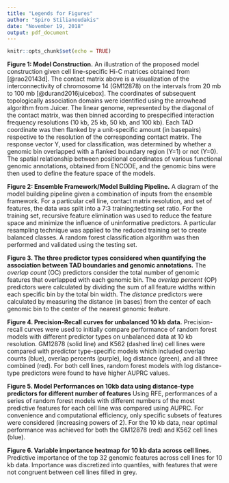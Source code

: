 ```yaml
---
title: "Legends for Figures"
author: "Spiro Stilianoudakis"
date: "November 19, 2018"
output: pdf_document
---
```


```r
knitr::opts_chunk$set(echo = TRUE)
```

**Figure 1: Model Construction.** An illustration of the proposed model construction given cell line-specific Hi-C matrices obtained from [@rao20143d]. The contact matrix above is a visualization of the interconnectivity of chromosome 14 (GM12878) on the intervals from 20 mb to 100 mb [@durand2016juicebox]. The coordinates of subsequent topologically association domains were identified using the arrowhead algorithm from Juicer. The linear genome, represented by the diagonal of the contact matrix, was then binned according to prespecified interaction frequency resolutions (10 kb, 25 kb, 50 kb, and 100 kb). Each TAD coordinate was then flanked by a unit-specific amount (in basepairs) respective to the resolution of the corresponding contact matrix. The response vector Y, used for classification, was determined by whether a genomic bin overlapped with a flanked boundary region (Y=1) or not (Y=0). The spatial relationship between positional coordinates of various functional genomic annotations, obtained from ENCODE, and the genomic bins were then used to define the feature space of the models.

**Figure 2: Ensemble Framework/Model Building Pipeline.** A diagram of the model building pipeline given a combination of inputs from the ensemble framework. For a particular cell line, contact matrix resolution, and set of features, the data was split into a 7:3 training:testing set ratio.  For the training set, recursive feature elimination was used to reduce the feature space and minimize the influence of uninformative predictors. A particular resampling technique was applied to the reduced training set to create balanced classes. A random forest classification algorithm was then performed and validated using the testing set.

**Figure 3. The three predictor types considered when quantifying the association between TAD boundaries and genomic annotations.** The _overlap count_ (OC) predictors consider the total number of genomic features that overlapped with each genomic bin. The _overlap percent_ (OP) predictors were calculated by dividing the sum of all feature widths within each specific bin by the total bin width. The _distance_ predictors were calculated by measuring the distance (in bases) from the center of each genomic bin to the center of the nearest genomic feature.

**Figure 4. Precision-Recall curves for unbalanced 10 kb data.** Precision-recall curves were used to initially compare performance of random forest models with different predictor types on unbalanced data at 10 kb resolution. GM12878 (solid line) and K562 (dashed line) cell lines were compared with predictor type-specific models which included overlap counts (blue), overlap percents (purple), log distance (green), and all three combined (red). For both cell lines, random forest models with log distance-type predictors were found to have higher AUPRC values.

**Figure 5. Model Performances on 10kb data using distance-type predictors for different number of features** Using RFE, performances of a series of random forest models with different numbers of the most predictive features for each cell line was compared using AUPRC. For convenience and computational efficiency, only specific subsets of features were considered (increasing powers of 2). For the 10 kb data, near optimal performance was achieved for both the GM12878 (red) and K562 cell lines (blue).

**Figure 6. Variable importance heatmap for 10 kb data across cell lines.** Predictive importance of the top 32 genomic features across cell lines for 10 kb data. Importance was discretized into quantiles, with features that were not congruent between cell lines filled in grey. 


